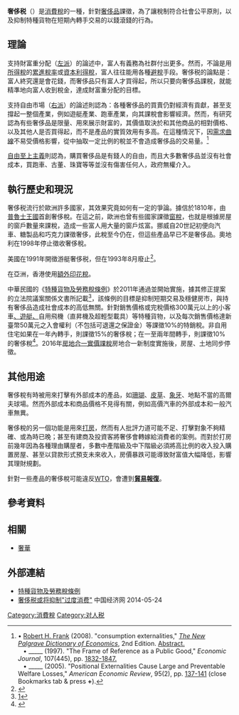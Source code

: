 {{article issues
|{{globalize}}
|POV=2013-04-26T09:10:08+00:00
|expand=2011-03-07T09:10:08+00:00
|expert=2011-03-07T09:10:08+00:00
|unreferenced=2011-03-07T09:10:08+00:00
}}
{{Taxation}}
'''奢侈税'''（{{lang-en|'''Luxury tax'''}}）是[[消費稅|消費稅]]的一種，針對[[奢侈品|奢侈品]]課徵，為了讓稅制符合社會公平原則，以及抑制特種貨物在短期內轉手交易的以錢滾錢的行為。

==理論==
支持財富重分配（[[左派|左派]]）的論述中，富人有義務為社群付出更多。然而，不論是用[[所得稅|所得稅]]的[[累進稅率|累進稅率]]或[[資本利得稅|資本利得稅]]，富人往往能用各種[[避稅|避稅]]手段。奢侈税的論點是：富人終究還是會花錢，而奢侈品只有富人才買得起，所以只要向奢侈品課稅，就能精準地向富人收到稅金，達成財富重分配的目標。

支持自由市場（[[右派|右派]]）的論述則認為：各種奢侈品的買賣仍對經濟有貢獻，甚至支撐起一整個產業，例如遊艇產業、跑車產業，向其課稅會影響經濟。然而，有研究認為有些奢侈品是限量、用來展示財富的{{le|地位性商品|positional good}}，其價值取決於和其他商品的相對價格、以及其他人是否買得起，而不是產品的實質效用有多高。在這種情況下，因[[需求曲線|需求曲線]]不易受價格影響，從中抽取一定比例的稅並不會造成奢侈品的交易量。<ref>• [[Robert_H._Frank|Robert H. Frank]] (2008). "consumption externalities," ''[[The_New_Palgrave_Dictionary_of_Economics|The New Palgrave Dictionary of Economics]]'', 2nd Edition. [http://www.dictionaryofeconomics.com/article?id=pde2008_C000548&edition=current&q=Positional&topicid=&result_number=1 Abstract.] {{Wayback|url=http://www.dictionaryofeconomics.com/article?id=pde2008_C000548&edition=current&q=Positional&topicid=&result_number=1 |date=20170118183320 }}<br/>   • _____ (1997). "The Frame of Reference as a Public Good," ''Economic Journal'', 107(445), pp. [http://www.colorado.edu/economics/morey/4999Ethics/Frank1997.pdf 1832-1847.] {{Wayback|url=http://www.colorado.edu/economics/morey/4999Ethics/Frank1997.pdf |date=20170922222610 }}<br/>   •  _____ (2005).  "Positional Externalities Cause Large and Preventable Welfare Losses," ''American Economic Review'', 95(2), pp. [http://webs.wofford.edu/pechwj/Positional%20Externalities%20Cause%20Large%20and%20Preventable%20Welfar.pdf 137-141] {{Wayback|url=http://webs.wofford.edu/pechwj/Positional%20Externalities%20Cause%20Large%20and%20Preventable%20Welfar.pdf |date=20131103083105 }} (close Bookmarks tab & press '''+''').</ref>

[[自由至上主義|自由至上主義]]則認為，購買奢侈品是有錢人的自由，而且大多數奢侈品並沒有社會成本，買跑車、古董、珠寶等等並沒有傷害任何人，政府無權介入。

==執行歷史和現況==
奢侈税流行於歐洲許多國家，其效果究竟如何有一定的爭論。據信於1810年，由[[普魯士王國|普魯士王國]]首創奢侈稅。在這之前，歐洲也曾有些國家課徵[[窗稅|窗稅]]，也就是根據房屋的窗戶數量來課稅，造成一些富人用大量的窗戶炫富。挪威自20世記初便向汽車、糖製品和巧克力課徵奢侈，此稅至今仍在，但這些產品早已不是奢侈品。奧地利在1998年停止徵收奢侈稅。

美國在1991年開徵游艇奢侈税，但在1993年8月廢止<ref>{{cite news|author=林梳雲|title=美徵奢侈稅慘敗 台灣當心|url=http://www.formosamedia.com.tw/weekly/post_2265.html|accessdate=2011-04-18|newspaper=玉山周報 第93期|date=2011-03-29|language=zh-tw|deadurl=yes|archiveurl=https://web.archive.org/web/20110406232435/http://www.formosamedia.com.tw/weekly/post_2265.html|archivedate=2011-04-06}}</ref>。

在亞洲，香港使用[[印花税#額外印花稅|額外印花稅]]。

中華民國的《[[:s:特種貨物及勞務稅條例|特種貨物及勞務稅條例]]》於2011年通過並開始實施，據其修正提案的立法院議案關係文書所記載<ref>[https://lis.ly.gov.tw/lgcgi/lgmeetimage?cfc7cfc8cecbc8cdc5cdccc8d2cdcacf]</ref>，該條例的目標是抑制短期交易及穩健房市，與持有奢侈品造成社會成本的高低無關。針對銷售價格或完稅價格300萬元以上的小客車[[汽車|、]][[遊艇|遊艇]][[汽車|、]]自用飛機（直昇機及超輕型載具）等特種貨物，以及每次銷售價格達新臺幣50萬元之入會權利（不包括可退還之保證金）等課徵10%的特銷稅。非自用住宅如果在一年內轉手，則課徵15%的奢侈稅；在一至兩年間轉手，則課徵10%的奢侈稅<ref>{{Cite web |url=http://www.6law.idv.tw/6law/law/%E7%89%B9%E7%A8%AE%E8%B2%A8%E7%89%A9%E5%8F%8A%E5%8B%9E%E5%8B%99%E7%A8%85%E6%A2%9D%E4%BE%8B.htm#a2 |title=特種貨物及勞務稅條例 |access-date=2014-03-18 |archive-date=2019-01-29 |archive-url=https://web.archive.org/web/20190129022152/http://www.6law.idv.tw/6law/law/%E7%89%B9%E7%A8%AE%E8%B2%A8%E7%89%A9%E5%8F%8A%E5%8B%9E%E5%8B%99%E7%A8%85%E6%A2%9D%E4%BE%8B.htm#a2 |dead-url=no }}</ref>。2016年[[房地合一實價課稅|房地合一實價課稅]]房地合一新制度實施後，房屋、土地同步停徵。

==其他用途==
{{Refimprovesect|time=2014-08-06T16:51:34+00:00}}
奢侈稅有時被用來打擊有外部成本的產品，如[[珊瑚|珊瑚]]、[[皮草|皮草]]、[[象牙|象牙]]、地點不當的高爾夫球場。然而外部成本和商品價格不見得有關，例如高價汽車的外部成本和一般汽車無異。

奢侈稅的另一個功能是用來[[打房|打房]]，然而有人批評力道可能不足、打擊對象不夠精確、或為時已晚；甚至有建商及投資客將奢侈會轉嫁給消費者的案例。而對於打房前幾年因為各種理由購屋者，多數中產階級及中下階級必須將高比例的收入投入購置房屋、甚至以貸款形式預支未來收入，房價暴跌可能導致財富值大幅降低，影響其理財規劃。

針對一些產品的奢侈稅可能違反[[WTO|WTO]]，會遭到'''[[貿易報復|貿易報復]]'''。

==參考資料==
<references/>

==相關==
* [[奢華|奢華]]

==外部連結==
*[http://www.6law.idv.tw/6law/law/%E7%89%B9%E7%A8%AE%E8%B2%A8%E7%89%A9%E5%8F%8A%E5%8B%9E%E5%8B%99%E7%A8%85%E6%A2%9D%E4%BE%8B.htm#a2 特種貨物及勞務稅條例] {{Wayback|url=http://www.6law.idv.tw/6law/law/%E7%89%B9%E7%A8%AE%E8%B2%A8%E7%89%A9%E5%8F%8A%E5%8B%9E%E5%8B%99%E7%A8%85%E6%A2%9D%E4%BE%8B.htm#a2 |date=20190129022152 }}
*[https://web.archive.org/web/20140525232429/http://intl.ce.cn/sjjj/qy/201306/07/t20130607_24458674.shtml 奢侈税或将抑制"过度消费"] 中国经济网 2014-05-24

{{Authority control}}
[[Category:消費稅|Category:消費稅]]
[[Category:对人税|Category:对人税]]